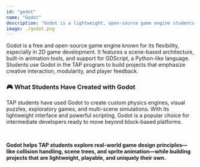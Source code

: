 ```yaml
---
id: "godot"
name: "Godot"
description: "Godot is a lightweight, open-source game engine students use to build 2D and 3D games with full control over scenes, scripting, and animation."
image: ./godot.png
---
```


Godot is a free and open-source game engine known for its flexibility, especially in 2D game development. It features a scene-based architecture, built-in animation tools, and support for GDScript, a Python-like language. Students use Godot in the TAP program to build projects that emphasize creative interaction, modularity, and player feedback.

### 🎮 What Students Have Created with Godot

TAP students have used Godot to create custom physics engines, visual puzzles, exploratory games, and multi-scene simulations. With its lightweight interface and powerful scripting, Godot is a popular choice for intermediate developers ready to move beyond block-based platforms.

<br/>

<b>Godot helps TAP students explore real-world game design principles—like collision handling, scene trees, and sprite animation—while building projects that are lightweight, playable, and uniquely their own.</b>
